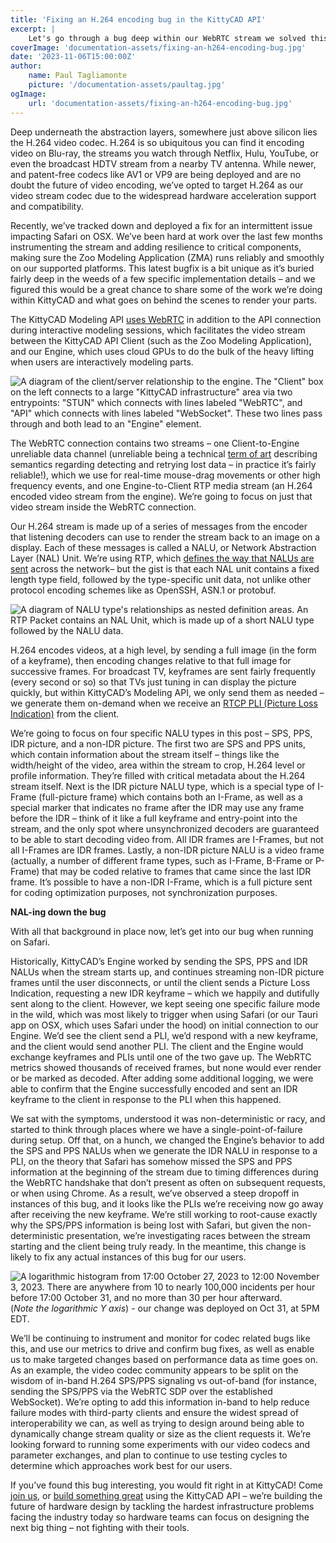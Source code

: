 ```yaml
---
title: 'Fixing an H.264 encoding bug in the KittyCAD API'
excerpt: |
    Let's go through a bug deep within our WebRTC stream we solved this week!
coverImage: 'documentation-assets/fixing-an-h264-encoding-bug.jpg'
date: '2023-11-06T15:00:00Z'
author:
    name: Paul Tagliamonte
    picture: '/documentation-assets/paultag.jpg'
ogImage:
    url: 'documentation-assets/fixing-an-h264-encoding-bug.jpg'
---
```


Deep underneath the abstraction layers, somewhere just above silicon lies the
H.264 video codec. H.264 is so ubiquitous you can find it encoding video on
Blu-ray, the streams you watch through Netflix, Hulu, YouTube, or even the
broadcast HDTV stream from a nearby TV antenna. While newer, and patent-free
codecs like AV1 or VP9 are being deployed and are no doubt the future of video
encoding, we’ve opted to target H.264 as our video stream codec due to the
widespread hardware acceleration support and compatibility.

Recently, we’ve tracked down and deployed a fix for an intermittent issue
impacting Safari on OSX. We’ve been hard at work over the last few months
instrumenting the stream and adding resilience to critical components, making
sure the Zoo Modeling Application (ZMA) runs reliably and smoothly on our
supported platforms. This latest bugfix is a bit unique as it’s buried fairly
deep in the weeds of a few specific implementation details – and we figured
this would be a great chance to share some of the work we’re doing within
KittyCAD and what goes on behind the scenes to render your parts.

The KittyCAD Modeling API [uses WebRTC](https://zoo.dev/blog/cad-webrtc) in
addition to the API connection during interactive modeling sessions, which
facilitates the video stream between the KittyCAD API Client (such as the
Zoo Modeling Application), and our Engine, which uses cloud GPUs to do the
bulk of the heavy lifting when users are interactively modeling parts.

![A diagram of the client/server relationship to the engine. The "Client" box on the left connects to a large "KittyCAD infrastructure" area via two entrypoints: "STUN" which connects with lines labeled "WebRTC", and "API" which connects with lines labeled "WebSocket". These two lines pass through and both lead to an "Engine" element.](/documentation-assets/h264/client-engine.png)

The WebRTC connection contains two streams – one Client-to-Engine unreliable
data channel (unreliable being a technical
[term of art](https://datatracker.ietf.org/doc/html/rfc8831#section-3.1)
describing semantics regarding detecting and retrying lost data – in practice
it’s fairly reliable!), which we use for real-time mouse-drag movements or
other high frequency events, and one Engine-to-Client RTP media stream (an
H.264 encoded video stream from the engine). We’re going to focus on just that
video stream inside the WebRTC connection.

Our H.264 stream is made up of a series of messages from the encoder that
listening decoders can use to render the stream back to an image on a display.
Each of these messages is called a NALU, or Network Abstraction Layer (NAL)
Unit. We’re using RTP, which 
[defines the way that NALUs are sent](https://datatracker.ietf.org/doc/html/rfc6184)
across the
network– but the gist is that each NAL unit contains a fixed length type field,
followed by the type-specific unit data, not unlike other protocol encoding
schemes like as OpenSSH, ASN.1 or protobuf.

![A diagram of NALU type's relationships as nested definition areas. An RTP Packet contains an NAL Unit, which is made up of a short NALU type followed by the NALU data.](/documentation-assets/h264/nalu.png)

H.264 encodes videos, at a high level, by sending a full image (in the form of
a keyframe), then encoding changes relative to that full image for successive
frames. For broadcast TV, keyframes are sent fairly frequently (every second or
so) so that TVs just tuning in can display the picture quickly, but within
KittyCAD’s Modeling API, we only send them as needed – we generate them
on-demand when we receive an 
[RTCP PLI (Picture Loss Indication)](https://datatracker.ietf.org/doc/html/rfc4585#section-6.3.1)
from the
client.

We’re going to focus on four specific NALU types in this post – SPS, PPS, IDR
picture, and a non-IDR picture. The first two are SPS and PPS units, which
contain information about the stream itself – things like the width/height of
the video, area within the stream to crop, H.264 level or profile information.
They’re filled with critical metadata about the H.264 stream itself. Next is
the IDR picture NALU type, which is a special type of I-Frame (full-picture
frame) which contains both an I-Frame, as well as a special marker that
indicates no frame after the IDR may use any frame before the IDR – think of it
like a full keyframe and entry-point into the stream, and the only spot where
unsynchronized decoders are guaranteed to be able to start decoding video from.
All IDR frames are I-Frames, but not all I-Frames are IDR frames. Lastly, a
non-IDR picture NALU is a video frame (actually, a number of different frame
types, such as I-Frame, B-Frame or P-Frame) that may be coded relative to
frames that came since the last IDR frame. It’s possible to have a non-IDR
I-Frame, which is a full picture sent for coding optimization purposes, not
synchronization purposes.

**NAL-ing down the bug**

With all that background in place now, let’s get into our bug when running on Safari.

Historically, KittyCAD’s Engine worked by sending the SPS, PPS and IDR NALUs
when the stream starts up, and continues streaming non-IDR picture frames until
the user disconnects, or until the client sends a Picture Loss Indication,
requesting a new IDR keyframe – which we happily and dutifully sent along to
the client. However, we kept seeing one specific failure mode in the wild,
which was most likely to trigger when using Safari (or our Tauri app on OSX,
which uses Safari under the hood) on initial connection to our Engine. We’d see
the client send a PLI, we’d respond with a new keyframe, and the client would
send another PLI. The client and the Engine would exchange keyframes and PLIs
until one of the two gave up. The WebRTC metrics showed thousands of received
frames, but none would ever render or be marked as decoded. After adding some
additional logging, we were able to confirm that the Engine successfully
encoded and sent an IDR keyframe to the client in response to the PLI when this
happened.

We sat with the symptoms, understood it was non-deterministic or racy, and
started to think through places where we have a single-point-of-failure during
setup. Off that, on a hunch, we changed the Engine’s behavior to add the SPS
and PPS NALUs when we generate the IDR NALU in response to a PLI, on the theory
that Safari has somehow missed the SPS and PPS information at the beginning of
the stream due to timing differences during the WebRTC handshake that don’t
present as often on subsequent requests, or when using Chrome. As a result,
we’ve observed a steep dropoff in instances of this bug, and it looks like the
PLIs we’re receiving now go away after receiving the new keyframe. We’re still
working to root-cause exactly why the SPS/PPS information is being lost with
Safari, but given the non-deterministic presentation, we’re investigating races
between the stream starting and the client being truly ready. In the meantime,
this change is likely to fix any actual instances of this bug for our users.


![A logarithmic histogram from 17:00 October 27, 2023 to 12:00 November 3, 2023. There are anywhere from 10 to nearly 100,000 incidents per hour before 17:00 October 31, and no more than 30 per hour afterward.](/documentation-assets/h264/pli-count.png)
(*Note the logarithmic Y axis*) - our change was deployed on Oct 31, at 5PM EDT.

We’ll be continuing to instrument and monitor for codec related bugs like this,
and use our metrics to drive and confirm bug fixes, as well as enable us to
make targeted changes based on performance data as time goes on. As an example,
the video codec community appears to be split on the wisdom of in-band H.264
SPS/PPS signaling vs out-of-band (for instance, sending the SPS/PPS via the
WebRTC SDP over the established WebSocket). We’re opting to add this
information in-band to help reduce failure modes with third-party clients and
ensure the widest spread of interoperability we can, as well as trying to
design around being able to dynamically change stream quality or size as the
client requests it. We’re looking forward to running some experiments with our
video codecs and parameter exchanges, and plan to continue to use testing
cycles to determine which approaches work best for our users.

If you’ve found this bug interesting, you would fit right in at KittyCAD! Come
[join us](https://zoo.dev/careers), or
[build something great](https://zoo.dev/build-with-us) using the
KittyCAD API – we’re building the future of hardware design by tackling the
hardest infrastructure problems facing the industry today so hardware teams can
focus on designing the next big thing – not fighting with their tools.
